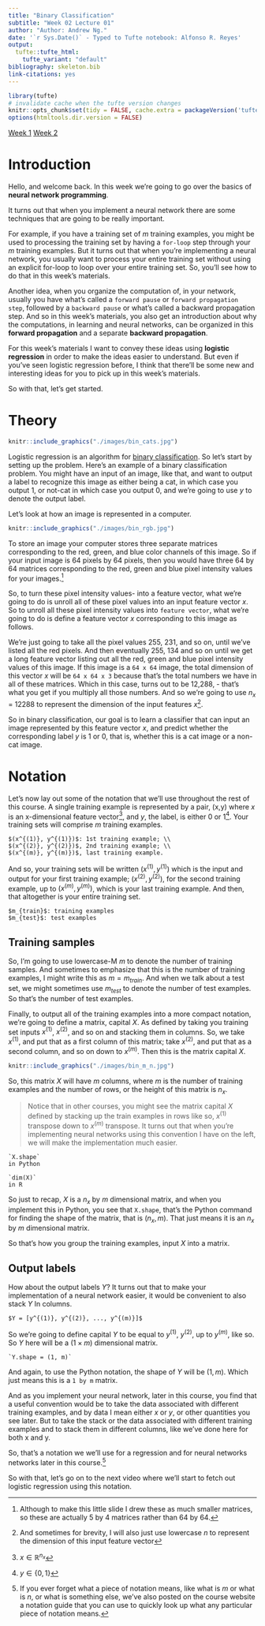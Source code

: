 ```yaml
---
title: "Binary Classification"
subtitle: "Week 02 Lecture 01"
author: "Author: Andrew Ng."
date: '`r Sys.Date()` - Typed to Tufte notebook: Alfonso R. Reyes'
output:
  tufte::tufte_html:
    tufte_variant: "default"
bibliography: skeleton.bib
link-citations: yes
---
```


```r
library(tufte)
# invalidate cache when the tufte version changes
knitr::opts_chunk$set(tidy = FALSE, cache.extra = packageVersion('tufte'))
options(htmltools.dir.version = FALSE)
```

[Week 1]() [Week 2](week_02.html)

# Introduction
Hello, and welcome back. In this week we're going to go over the basics of **neural network programming**.

It turns out that when you implement a neural network there are some techniques that are going to be really important. 

For example, if you have a training set of $m$ training examples, you might be used to processing the training set by having a `for-loop` step through your $m$ training examples. But it turns out that when you're implementing a neural network, you usually want to process your entire training set without using an explicit for-loop to loop over your entire training set. So, you'll see how to do that in this week's materials. 

Another idea, when you organize the computation of, in your network, usually you have what's called a `forward pause` or `forward propagation step`, followed by a `backward pause` or what's called a backward propagation step. And so in this week's materials, you also get an introduction about why the computations, in learning and neural networks, can be organized in this **forward propagation** and a separate **backward propagation**.

For this week's materials I want to convey these ideas using **logistic regression** in order to make the ideas easier to understand. But even if you've seen logistic regression before, I think that there'll be some new and interesting ideas for you to pick up in this week's materials. 

So with that, let's get started. 


# Theory

```r
knitr::include_graphics("./images/bin_cats.jpg")
```

Logistic regression is an algorithm for [binary classification](). So let's start by setting up the problem. Here's an example of a binary classification problem. You might have an input of an image, like that, and want to output a label to recognize this image as either being a cat, in which case you output $1$, or not-cat in which case you output $0$, and we're going to use $y$ to denote the output label. 

Let's look at how an image is represented in a computer. 

```r
knitr::include_graphics("./images/bin_rgb.jpg")
```

To store an image your computer stores three separate matrices corresponding to the red, green, and blue color channels of this image. So if your input image is 64 pixels by 64 pixels, then you would have three 64 by 64 matrices corresponding to the red, green and blue pixel intensity values for your images.^[Although to make this little slide I drew these as much smaller matrices, so these are actually 5 by 4 matrices rather than 64 by 64.] 


So, to turn these pixel intensity values- into a feature vector, what we're going to do is unroll all of these pixel values into an input feature vector $x$. So to unroll all these pixel intensity values into `feature vector`, what we're going to do is define a feature vector $x$ corresponding to this image as follows. 

We're just going to take all the pixel values 255, 231, and so on, until we've listed all the red pixels. And then eventually 255, 134 and so on until we get a long feature vector listing out all the red, green and blue pixel intensity values of this image. If this image is a `64 x 64` image, the total dimension of this vector $x$ will be `64 x 64 x 3` because that's the total numbers we have in all of these matrices. Which in this case, turns out to be 12,288, - that's what you get if you multiply all those numbers. And so we're going to use $n_x$ = 12288 to represent the dimension of the input features $x$^[And sometimes for brevity, I will also just use lowercase $n$ to represent the dimension of this input feature vector]. 

So in binary classification, our goal is to learn a classifier that can input an image represented by this feature vector $x$, and predict whether the corresponding label $y$ is 1 or 0, that is, whether this is a cat image or a non-cat image. 



# Notation

Let's now lay out some of the notation that we'll use throughout the rest of this course. A single training example is represented by a pair, (x,y) where $x$ is an x-dimensional feature vector^[$x \in \mathbb{R}^{n_x}$], and $y$, the label, is either 0 or 1^[$y \in \left\{ 0,1 \right\}$]. Your training sets will comprise $m$ training examples. 
```marginfigure
$(x^{(1)}, y^{(1)})$: 1st training example; \\
$(x^{(2)}, y^{(2)})$, 2nd training example; \\
$(x^{(m)}, y^{(m)})$, last training example.
```
And so, your training sets will be written $(x^{(1)}, y^{(1)})$ which is the input and output for your first training example; $(x^{(2)}, y^{(2)})$, for the second training example, up to $(x^{(m)}, y^{(m)})$, which is your last training example. And then, that altogether is your entire training set. 

```marginfigure
$m_{train}$: training examples   
$m_{test}$: test examples
```

## Training samples
So, I'm going to use lowercase-M $m$ to denote the number of training samples. And sometimes to emphasize that this is the number of training examples, I might write this as $m = m_{train}$. And when we talk about a test set, we might sometimes use $m_{test}$ to denote the number of test examples. So that's the number of test examples. 


Finally, to output all of the training examples into a more compact notation, we're going to define a matrix, capital $X$. As defined by taking you training set inputs $x^{(1)}$, $x^{(2)}$, and so on and stacking them in columns. So, we take $x^{(1)}$, and put that as a first column of this matrix; take $x^{(2)}$, and put that as a second column, and so on down to $x^{(m)}$. Then this is the matrix capital $X$. 

```r
knitr::include_graphics("./images/bin_m_n.jpg")
```

So, this matrix $X$ will have $m$ columns, where $m$ is the number of training examples and the number of rows, or the height of this matrix is $n_x$. 

> Notice that in other courses, you might see the matrix capital $X$ defined by stacking up the train examples in rows like so, $x^{(1)}$ transpose down to $x^{(m)}$ transpose. It turns out that when you're implementing neural networks using this convention I have on the left, we will make the implementation much easier. 

```marginfigure
`X.shape`    
in Python
```

```marginfigure
`dim(X)`    
in R
```

So just to recap, $X$ is a $n_x$ by $m$ dimensional matrix, and when you implement this in Python, you see that `X.shape`, that's the Python command for finding the shape of the matrix, that is $(n_x, m)$. That just means it is an $n_x$ by $m$ dimensional matrix. 



So that's how you group the training examples, input $X$ into a matrix. 

## Output labels

How about the output labels $Y$? It turns out that to make your implementation of a neural network easier, it would be convenient to also stack $Y$ In columns. 
```marginfigure
$Y = [y^{(1)}, y^{(2)}, ..., y^{(m)}]$
```
So we're going to define capital $Y$ to be equal to $y^{(1)}$, $y^{(2)}$, up to $y^{(m)}$, like so. So $Y$ here will be a $(1 \times m)$ dimensional matrix. 
```marginfigure
`Y.shape = (1, m)`
```
And again, to use the Python notation, the shape of $Y$ will be $(1, m)$. Which just means this is a `1 by m` matrix. 

And as you implement your neural network, later in this course, you find that a useful convention would be to take the data associated with different training examples, and by data I mean either $x$ or $y$, or other quantities you see later. But to take the stack or the data associated with different training examples and to stack them in different columns, like we've done here for both x and y. 


So, that's a notation we we'll use for a regression and for neural networks networks later in this course.^[If you ever forget what a piece of notation means, like what is $m$ or what is $n$, or what is something else, we've also posted on the course website a notation guide that you can use to quickly look up what any particular piece of notation means.] 

So with that, let's go on to the next video where we'll start to fetch out logistic regression using this notation.


